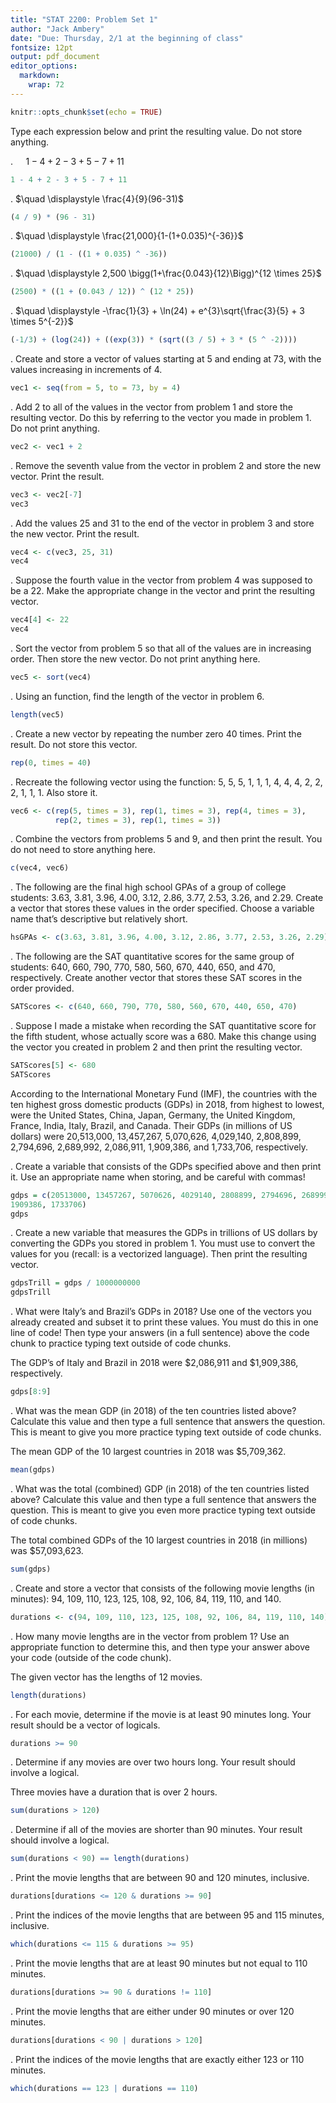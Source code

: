 ```yaml
---
title: "STAT 2200: Problem Set 1"
author: "Jack Ambery"
date: "Due: Thursday, 2/1 at the beginning of class"
fontsize: 12pt
output: pdf_document
editor_options: 
  markdown: 
    wrap: 72
---
```


<!-- set global options -->

```r
knitr::opts_chunk$set(echo = TRUE)
```

\vspace{0.1in}

```{=tex}
\begin{itemize}
  \item You may discuss this assignment with other students in the class, but 
    you may not sit down and type it up with them or show them your code. You 
    also may not discuss the assignment with anyone who isn't in our class, nor
    may you look up anything online.
  \item You must type up your homework using R Markdown. I want to see all of 
    your code and output, and any answers you provide that aren't code must be 
    typed above the respective \texttt{R} code chunk.
  \item Make sure none of your code runs off the page, otherwise you will lose 
    points.
  \item You must print and turn in a PDF of your homework. I won't accept 
    anything else (e.g., a Word document). All pages must be stapled together.
  \item This assignment is worth 150 points.
\end{itemize}
```
<!-- part 1 -->

\section{Part 1}

Type each expression below and print the resulting value. Do not store
anything.

\vspace{0.1in}

\noindent 1. $\quad \displaystyle 1 - 4 + 2 - 3 + 5 - 7 + 11$

```r
1 - 4 + 2 - 3 + 5 - 7 + 11
```

\noindent 2. $\quad \displaystyle \frac{4}{9}(96-31)$

```r
(4 / 9) * (96 - 31)
```

\noindent 3. $\quad \displaystyle \frac{21,000}{1-(1+0.035)^{-36}}$

```r
(21000) / (1 - ((1 + 0.035) ^ -36))
```

\noindent 4.
$\quad \displaystyle 2,500 \bigg(1+\frac{0.043}{12}\Bigg)^{12 \times 25}$

```r
(2500) * ((1 + (0.043 / 12)) ^ (12 * 25))
```

\noindent 5.
$\quad \displaystyle -\frac{1}{3} + \ln(24) + e^{3}\sqrt{\frac{3}{5} + 3 \times 5^{-2}}$

```r
(-1/3) + (log(24)) + ((exp(3)) * (sqrt((3 / 5) + 3 * (5 ^ -2))))
```

\newpage

<!-- part 2 -->

\section{Part 2}

\noindent 1. Create and store a vector of values starting at 5 and
ending at 73, with the values increasing in increments of 4.

```r
vec1 <- seq(from = 5, to = 73, by = 4)
```

\noindent 2. Add 2 to all of the values in the vector from problem 1 and
store the resulting vector. Do this by referring to the vector you made
in problem 1. Do not print anything.

```r
vec2 <- vec1 + 2
```

\noindent 3. Remove the seventh value from the vector in problem 2 and
store the new vector. Print the result.

```r
vec3 <- vec2[-7]
vec3
```

\noindent 4. Add the values 25 and 31 to the end of the vector in
problem 3 and store the new vector. Print the result.

```r
vec4 <- c(vec3, 25, 31)
vec4
```

\noindent 5. Suppose the fourth value in the vector from problem 4 was
supposed to be a 22. Make the appropriate change in the vector and print
the resulting vector.

```r
vec4[4] <- 22
vec4
```

\noindent 6. Sort the vector from problem 5 so that all of the values
are in increasing order. Then store the new vector. Do not print
anything here.

```r
vec5 <- sort(vec4)
```

\noindent 7. Using an \texttt{R} function, find the length of the vector
in problem 6.

```r
length(vec5)
```

\noindent 8. Create a new vector by repeating the number zero 40 times.
Print the result. Do not store this vector.

```r
rep(0, times = 40)
```

\noindent 9. Recreate the following vector using the \texttt{rep()}
function: 5, 5, 5, 1, 1, 1, 4, 4, 4, 2, 2, 2, 1, 1, 1. Also store it.

```r
vec6 <- c(rep(5, times = 3), rep(1, times = 3), rep(4, times = 3), 
          rep(2, times = 3), rep(1, times = 3))
```

\noindent 10. Combine the vectors from problems 5 and 9, and then print
the result. You do not need to store anything here.

```r
c(vec4, vec6)
```

\vspace{0.25in}

<!-- part 3 -->

\section{Part 3}

\noindent 1. The following are the final high school GPAs of a group of
college students: 3.63, 3.81, 3.96, 4.00, 3.12, 2.86, 3.77, 2.53, 3.26,
and 2.29. Create a vector that stores these values in the order
specified. Choose a variable name that's descriptive but relatively
short.

```r
hsGPAs <- c(3.63, 3.81, 3.96, 4.00, 3.12, 2.86, 3.77, 2.53, 3.26, 2.29)
```

\noindent 2. The following are the SAT quantitative scores for the same
group of students: 640, 660, 790, 770, 580, 560, 670, 440, 650, and 470,
respectively. Create another vector that stores these SAT scores in the
order provided.

```r
SATScores <- c(640, 660, 790, 770, 580, 560, 670, 440, 650, 470)
```

\noindent 3. Suppose I made a mistake when recording the SAT
quantitative score for the fifth student, whose actually score was a
680. Make this change using the vector you created in problem 2 and then
print the resulting vector.

```r
SATScores[5] <- 680
SATScores
```

\vspace{0.2in}

<!-- part 4 -->

\section{Part 4}

According to the International Monetary Fund (IMF), the countries with
the ten highest gross domestic products (GDPs) in 2018, from highest to
lowest, were the United States, China, Japan, Germany, the United
Kingdom, France, India, Italy, Brazil, and Canada. Their GDPs (in
millions of US dollars) were 20,513,000, 13,457,267, 5,070,626,
4,029,140, 2,808,899, 2,794,696, 2,689,992, 2,086,911, 1,909,386, and
1,733,706, respectively. \vspace{0.1in}

\noindent 1. Create a variable that consists of the GDPs specified above
and then print it. Use an appropriate name when storing, and be careful
with commas!

```r
gdps = c(20513000, 13457267, 5070626, 4029140, 2808899, 2794696, 2689992, 2086911, 
1909386, 1733706)
gdps
```

\noindent 2. Create a new variable that measures the GDPs in trillions
of US dollars by converting the GDPs you stored in problem 1. You must
use \texttt{R} to convert the values for you (recall: \texttt{R} is a
vectorized language). Then print the resulting vector.

```r
gdpsTrill = gdps / 1000000000
gdpsTrill
```

\noindent 3. What were Italy's and Brazil's GDPs in 2018? Use one of the
vectors you already created and subset it to print these values. You
must do this in one line of code! Then type your answers (in a full
sentence) above the \texttt{R} code chunk to practice typing text
outside of \texttt{R} code chunks.

The GDP's of Italy and Brazil in 2018 were \$2,086,911 and \$1,909,386,
respectively.

```r
gdps[8:9]
```

\noindent 4. What was the mean GDP (in 2018) of the ten countries listed
above? Calculate this value and then type a full sentence that answers
the question. This is meant to give you more practice typing text
outside of \texttt{R} code chunks.

The mean GDP of the 10 largest countries in 2018 was \$5,709,362.

```r
mean(gdps)
```

\noindent 5. What was the total (combined) GDP (in 2018) of the ten
countries listed above? Calculate this value and then type a full
sentence that answers the question. This is meant to give you even more
practice typing text outside of \texttt{R} code chunks.

The total combined GDPs of the 10 largest countries in 2018 (in
millions) was \$57,093,623.

```r
sum(gdps)
```

<!-- part 5 -->

\section{Part 5}

\noindent 1. Create and store a vector that consists of the following
movie lengths (in minutes): 94, 109, 110, 123, 125, 108, 92, 106, 84,
119, 110, and 140.

```r
durations <- c(94, 109, 110, 123, 125, 108, 92, 106, 84, 119, 110, 140)
```

\noindent 2. How many movie lengths are in the vector from problem 1?
Use an appropriate \texttt{R} function to determine this, and then type
your answer above your code (outside of the \texttt{R} code chunk).

The given vector has the lengths of 12 movies.

```r
length(durations)
```

\noindent 3. For each movie, determine if the movie is at least 90
minutes long. Your result should be a vector of logicals.

```r
durations >= 90
```

\noindent 4. Determine if any movies are over two hours long. Your
result should involve a logical.

Three movies have a duration that is over 2 hours.

```r
sum(durations > 120)
```

\noindent 5. Determine if all of the movies are shorter than 90 minutes.
Your result should involve a logical.

```r
sum(durations < 90) == length(durations)
```

\noindent 6. Print the movie lengths that are between 90 and 120
minutes, inclusive.

```r
durations[durations <= 120 & durations >= 90]
```

\noindent 7. Print the indices of the movie lengths that are between 95
and 115 minutes, inclusive.

```r
which(durations <= 115 & durations >= 95)
```

\noindent 8. Print the movie lengths that are at least 90 minutes but
not equal to 110 minutes.

```r
durations[durations >= 90 & durations != 110]
```

\noindent 9. Print the movie lengths that are either under 90 minutes or
over 120 minutes.

```r
durations[durations < 90 | durations > 120]
```

\noindent 10. Print the indices of the movie lengths that are exactly
either 123 or 110 minutes.

```r
which(durations == 123 | durations == 110)
```
